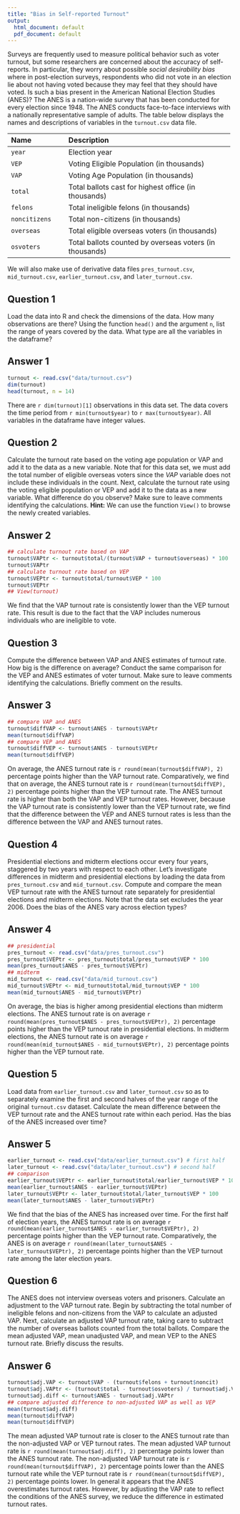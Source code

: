 ```yaml
---
title: "Bias in Self-reported Turnout"
output:
  html_document: default
  pdf_document: default
---
```


Surveys are frequently used to measure political behavior such as
voter turnout, but some researchers are concerned about the accuracy
of self-reports.  In particular, they worry about possible *social
desirability bias* where in post-election surveys, respondents who did
not vote in an election lie about not having voted because they may
feel that they should have voted.  Is such a bias present in the
American National Election Studies (ANES)?  The ANES is a nation-wide
survey that has been conducted for every election since 1948.  The
ANES conducts face-to-face interviews with a nationally representative
sample of adults.  The table below displays the names and descriptions
of variables in the `turnout.csv` data file.

--------------------------------------------------------------------------------
 Name                 Description
 -------------------- ----------------------------------------------------------
 `year`               Election year
 
 `VEP`                Voting Eligible Population (in thousands) 
 
 `VAP`                Voting Age Population (in thousands) 
 
 `total`              Total ballots cast for highest office (in thousands) 
 
 `felons`             Total ineligible felons (in thousands) 
 
 `noncitizens`        Total non-citizens (in thousands) 
 
 `overseas`           Total eligible overseas voters (in thousands)
 
 `osvoters`           Total ballots counted by overseas voters (in thousands)
--------------------------------------------------------------------------------

We will also make use of derivative data files `pres_turnout.csv`, `mid_turnout.csv`, 
`earlier_turnout.csv`, and `later_turnout.csv`.

## Question 1

Load the data into R and check the dimensions of the data.
  How many observations are
  there?  Using the function `head()` and the argument `n`, list
  the range of years covered by the data. What type are all the
  variables in the dataframe?

## Answer 1

```r
turnout <- read.csv("data/turnout.csv")
dim(turnout)
head(turnout, n = 14)
```

There are `r dim(turnout)[1]` observations in this data set.  The
data covers the time period from
`r min(turnout$year)` to `r max(turnout$year)`. All variables in
the dataframe have integer values.

## Question 2

Calculate the turnout rate based on the voting age population or
  VAP and add it to the data as a new variable. Note that for this data set, 
  we must add the total number of
  eligible overseas voters since the *VAP* variable does not
  include these individuals in the count. Next, calculate the turnout
  rate using the voting eligible population or VEP and add it to the
  data as a new variable.  What difference
  do you observe? Make sure to leave comments identifying the
  calculations. **Hint:** We can use the function `View()` to
  browse the newly created variables.
  
## Answer 2

```r
## calculate turnout rate based on VAP
turnout$VAPtr <- turnout$total/(turnout$VAP + turnout$overseas) * 100
turnout$VAPtr
## calculate turnout rate based on VEP
turnout$VEPtr <- turnout$total/turnout$VEP * 100
turnout$VEPtr
## View(turnout)
```

We find that the VAP turnout rate is consistently lower than the VEP 
turnout rate. This result is due to the fact that the VAP includes 
numerous individuals who are ineligible to vote.

## Question 3

Compute the difference between VAP and ANES estimates of turnout
  rate.  How big is the difference on average?  Conduct the same 
  comparison for the VEP and ANES estimates of voter turnout. Make sure to 
  leave comments identifying the calculations.
  Briefly comment on the results.

## Answer 3

```r
## compare VAP and ANES
turnout$diffVAP <- turnout$ANES - turnout$VAPtr
mean(turnout$diffVAP)
## compare VEP and ANES
turnout$diffVEP <- turnout$ANES - turnout$VEPtr
mean(turnout$diffVEP)
```

On average, the ANES turnout rate is `r round(mean(turnout$diffVAP), 2)`
percentage points higher than the VAP turnout rate. Comparatively, we
find that on average, the ANES turnout rate is
`r round(mean(turnout$diffVEP), 2)` percentage points higher than the VEP
turnout rate. The ANES
turnout rate is higher than both the VAP and VEP turnout
rates. However, because the VAP turnout rate is consistently lower
than the VEP turnout rate, we find that the difference between the VEP
and ANES turnout rates is less than the difference between the VAP and
ANES turnout rates.

## Question 4

Presidential elections and midterm elections occur every four years,
  staggered by two years with respect to each other. Let's investigate 
  differences in midterm and
  presidential elections by loading the data 
  from `pres_turnout.csv` and `mid_turnout.csv`.
  Compute and compare the mean VEP turnout rate with the ANES turnout rate
  separately for presidential elections and midterm elections.  Note
  that the data set excludes the year 2006. Does the bias of the ANES
  vary across election types? 

## Answer 4

```r
## presidential
pres_turnout <- read.csv("data/pres_turnout.csv")
pres_turnout$VEPtr <- pres_turnout$total/pres_turnout$VEP * 100
mean(pres_turnout$ANES - pres_turnout$VEPtr)
## midterm
mid_turnout <- read.csv("data/mid_turnout.csv")
mid_turnout$VEPtr <- mid_turnout$total/mid_turnout$VEP * 100
mean(mid_turnout$ANES - mid_turnout$VEPtr)
```

On average, the bias is higher among presidential elections than
midterm elections. The ANES turnout rate is on average
`r round(mean(pres_turnout$ANES - pres_turnout$VEPtr), 2)` 
percentage points higher than the VEP
turnout rate in presidential elections.  In midterm elections, the
ANES turnout rate is on average `r round(mean(mid_turnout$ANES - mid_turnout$VEPtr), 2)`
percentage points higher than the VEP turnout rate.

## Question 5

Load data from `earlier_turnout.csv` and `later_turnout.csv` 
  so as to separately examine the first and second halves 
  of the year range of the original `turnout.csv` dataset.
  Calculate the mean difference between the VEP
  turnout rate and the ANES turnout rate
  within each period.  Has the bias of the ANES increased over time?

## Answer 5

```r
earlier_turnout <- read.csv("data/earlier_turnout.csv") # first half
later_turnout <- read.csv("data/later_turnout.csv") # second half
## comparison
earlier_turnout$VEPtr <- earlier_turnout$total/earlier_turnout$VEP * 100
mean(earlier_turnout$ANES - earlier_turnout$VEPtr)
later_turnout$VEPtr <- later_turnout$total/later_turnout$VEP * 100
mean(later_turnout$ANES - later_turnout$VEPtr)
```

We find that the bias of the ANES has increased over
time. For the first half of election years, the ANES turnout rate is
on average `r round(mean(earlier_turnout$ANES - earlier_turnout$VEPtr), 2)` percentage points
higher than the VEP turnout rate. Comparatively, the ANES is on
average `r round(mean(later_turnout$ANES - later_turnout$VEPtr), 2)` percentage points higher
than the VEP turnout rate among the later election years.

## Question 6

The ANES does not interview overseas voters and
  prisoners. Calculate an adjustment to the VAP turnout
  rate. Begin by subtracting the total number of ineligible felons and
  non-citizens from the VAP to calculate an adjusted VAP. Next,
  calculate an adjusted VAP turnout rate, taking care to subtract the
  number of overseas ballots counted from the total ballots.
  Compare the mean adjusted VAP, mean unadjusted VAP, and mean VEP to
  the ANES turnout rate. Briefly discuss the results.
  
## Answer 6

```r
turnout$adj.VAP <- turnout$VAP - (turnout$felons + turnout$noncit)
turnout$adj.VAPtr <- (turnout$total - turnout$osvoters) / turnout$adj.VAP * 100
turnout$adj.diff <- turnout$ANES - turnout$adj.VAPtr
## compare adjusted difference to non-adjusted VAP as well as VEP
mean(turnout$adj.diff)
mean(turnout$diffVAP)
mean(turnout$diffVEP)
```

The mean adjusted VAP turnout rate is closer to the ANES turnout rate than
the non-adjusted VAP or VEP turnout rates. The mean adjusted VAP
turnout rate is `r round(mean(turnout$adj.diff), 2)` percentage points lower
than the ANES turnout rate. The non-adjusted VAP turnout rate is
`r round(mean(turnout$diffVAP), 2)` percentage points lower than the ANES
turnout rate while the VEP turnout rate is `r round(mean(turnout$diffVEP), 2)` 
percentage points lower.  In general it appears that the ANES
overestimates turnout rates. However, by adjusting the VAP rate to
reflect the conditions of the ANES survey, we reduce the difference in
estimated turnout rates.
